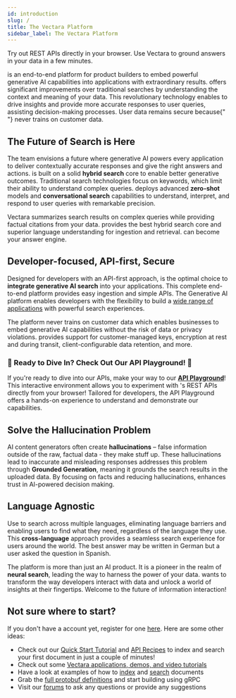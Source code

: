 ```yaml
---
id: introduction
slug: /
title: The Vectara Platform
sidebar_label: The Vectara Platform
---
```



<Grid columns={2}>
  <TopicButton title="API Playground" href="/docs/rest-api/vectara-rest-api">
    Try out REST APIs directly in your browser.
  </TopicButton>
  <TopicButton title="Quick Start tutorial" href="/docs/quickstart">
    Use Vectara to ground answers in your data in a few minutes.
  </TopicButton>
</Grid>

<Spacer size="l" />

<p>
  <Config v="names.product" /> is an end-to-end platform for product builders to
  embed powerful generative AI capabilities into applications with extraordinary
  results. <Config v="names.product" /> offers significant improvements over
  traditional searches by understanding the context and meaning of your data.
  This revolutionary technology enables <Config v="names.product" /> to drive
  insights and provide more accurate responses to user queries, assisting
  decision-making processes. User data remains secure because{" "}
  <Config v="names.product" />
  never trains on customer data.
</p>

## The Future of Search is Here

The <Config v="names.product"/> team envisions a future where generative AI powers every
application to deliver contextually accurate responses and give the right
answers and actions. <Config v="names.product"/> is built on a solid **hybrid search** core
to enable better generative outcomes. Traditional search technologies focus
on keywords, which limit their ability to understand complex queries. <Config v="names.product"/>
deploys advanced **zero-shot** models and **conversational search**
capabilities to understand, interpret, and respond to user queries with remarkable
precision.

Vectara summarizes search results on complex queries while providing factual
citations from your data. <Config v="names.product"/> provides the best hybrid search
core and superior language understanding for ingestion and retrieval. <Config v="names.product"/>
can become your answer engine.

## Developer-focused, API-first, Secure

Designed for developers with an API-first approach, <Config v="names.product"/> is
the optimal choice to **integrate generative AI search** into your
applications. This complete end-to-end platform provides easy ingestion and
simple APIs. The <Config v="names.product"/> Generative AI platform enables
developers with the flexibility to build a [wide range of applications](/docs/use-case-exploration) with
powerful search experiences.

The <Config v="names.product"/> platform never trains on customer data which enables
businesses to embed generative AI capabilities without the risk of data or
privacy violations. <Config v="names.product"/> provides support for customer-managed
keys, encryption at rest and during transit, client-configurable data
retention, and more.

### :star2: Ready to Dive In? Check Out Our API Playground! :star2:

If you're ready to dive into our APIs, make your way to our [**API Playground**](/docs/rest-api/vectara-rest-api)!
This interactive environment allows you to experiment with <Config v="names.product"/>'s REST APIs
directly from your browser! Tailored for developers, the API Playground
offers a hands-on experience to understand and demonstrate our capabilities.

## Solve the Hallucination Problem

AI content generators often create **hallucinations** – false information
outside of the raw, factual data - they make stuff up. These hallucinations
lead to inaccurate and misleading responses <Config v="names.product"/> addresses
this problem through **Grounded Generation**, meaning it grounds the search
results in the uploaded data. By focusing on facts and reducing
hallucinations, <Config v="names.product"/> enhances trust in AI-powered decision making.

## Language Agnostic

Use <Config v="names.product"/> to search across multiple languages, eliminating language
barriers and enabling users to find what they need, regardless of the
language they use. This **cross-language** approach provides a seamless
search experience for users around the world. The best answer may be
written in German but a user asked the question in Spanish.

The <Config v="names.product"/> platform is more than just an AI product. It is
a pioneer in the realm of **neural search**, leading the way to harness the
power of your data. <Config v="names.product"/> wants to transform the way
developers interact with data and unlock a world of insights at their
fingertips. Welcome to the future of information interaction!

## Not sure where to start?

If you don't have a <Config v="names.product"/> account yet, register for
one [here](https://console.vectara.com/signup). Here are some other ideas:

- Check out our [Quick Start Tutorial](/docs/quickstart) and [API Recipes](/docs/api-recipes) to
  index and search your first document in just a couple of minutes!
- Check out some [Vectara applications, demos, and video tutorials](https://vectara.com/demos/)
- Have a look at examples of how to [index](/docs/getting-started-samples/rest_index_document.py) and
  [search](/docs/getting-started-samples/rest_query.py) documents
- Grab the [full protobuf definitions](/docs/api-reference/protobuf-definitions) and start building using gRPC
- Visit our [forums](https://discuss.vectara.com/) to ask any questions or provide any suggestions
